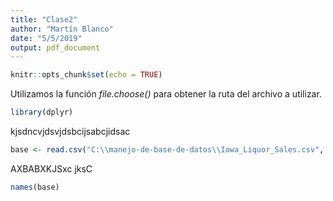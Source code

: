 ```yaml
---
title: "Clase2"
author: "Martín Blanco"
date: "5/5/2019"
output: pdf_document
---
```


```r
knitr::opts_chunk$set(echo = TRUE)
```

Utilizamos la función *file.choose()* para obtener la ruta del archivo a utilizar.

```r
library(dplyr)
```

kjsdncvjdsvjdsbcijsabcjidsac

```r
base <- read.csv("C:\\manejo-de-base-de-datos\\Iowa_Liquor_Sales.csv", stringsAsFactors =FALSE)
```

AXBABXKJSxc jksC

```r
names(base)
```